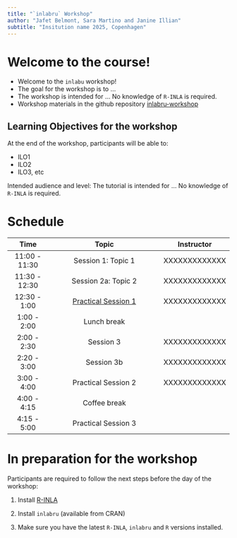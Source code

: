 ```yaml
---
title: "`inlabru` Workshop"
author: "Jafet Belmont, Sara Martino and Janine Illian"
subtitle: "Insitution name 2025, Copenhagen"
---
```


# Welcome to the course!

-   Welcome to the `inlabu` workshop!
-   The goal for the workshop is to ...
-   The workshop is intended for ... No knowledge of `R-INLA` is required.
-   Workshop materials in the github repository [inlabru-workshop](https://github.com/Ecol-Stats/inlabru_workshop/tree/main/docs/copenague)

## Learning Objectives for the workshop

At the end of the workshop, participants will be able to:

-   ILO1
-   ILO2
-   ILO3, etc

Intended audience and level: The tutorial is intended for ... No knowledge of `R-INLA` is required.

# Schedule

|     Time      |                   Topic                   |  Instructor   |
|:-------------:|:-----------------------------------------:|:-------------:|
| 11:00 - 11:30 |            Session 1: Topic 1             | XXXXXXXXXXXXX |
| 11:30 - 12:30 |            Session 2a: Topic 2            | XXXXXXXXXXXXX |
| 12:30 - 1:00  | [Practical Session 1](day1_practical.qmd) | XXXXXXXXXXXXX |
|  1:00 - 2:00  |                Lunch break                |               |
|  2:00 - 2:30  |                 Session 3                 | XXXXXXXXXXXXX |
|  2:20 - 3:00  |                Session 3b                 | XXXXXXXXXXXXX |
|  3:00 - 4:00  |            Practical Session 2            | XXXXXXXXXXXXX |
|  4:00 - 4:15  |               Coffee break                |               |
|  4:15 - 5:00  |            Practical Session 3            |               |

# In preparation for the workshop

Participants are required to follow the next steps before the day of the workshop:

1.  Install [R-INLA](https://www.r-inla.org/download-install)

2.  Install `inlabru` (available from CRAN)

3.  Make sure you have the latest `R-INLA`, `inlabru` and `R` versions installed.
